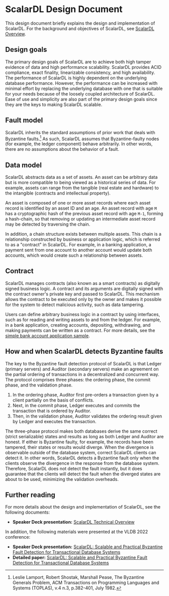 # ScalarDL Design Document

This design document briefly explains the design and implementation of ScalarDL. For the background and objectives of ScalarDL, see [ScalarDL Overview](overview.mdx).

## Design goals

The primary design goals of ScalarDL are to achieve both high tamper evidence of data and high performance scalability. ScalarDL provides ACID compliance, exact finality, linearizable consistency, and high availability. The performance of ScalarDL is highly dependent on the underlying database performance. However, the performance can be increased with minimal effort by replacing the underlying database with one that is suitable for your needs because of the loosely coupled architecture of ScalarDL. Ease of use and simplicity are also part of the primary design goals since they are the keys to making ScalarDL scalable.

## Fault model

ScalarDL inherits the standard assumptions of prior work that deals with Byzantine faults.[^1] As such, ScalarDL assumes that Byzantine-faulty nodes (for example, the ledger component) behave arbitrarily. In other words, there are no assumptions about the behavior of a fault.

## Data model

ScalarDL abstracts data as a set of assets. An asset can be arbitrary data but is more compatible to being viewed as a historical series of data. For example, assets can range from the tangible (real estate and hardware) to the intangible (contracts and intellectual property).

An asset is composed of one or more asset records where each asset record is identified by an asset ID and an age. An asset record with age `M` has a cryptographic hash of the previous asset record with age `M-1`, forming a hash-chain, so that removing or updating an intermediate asset record may be detected by traversing the chain.

In addition, a chain structure exists between multiple assets. This chain is a relationship constructed by business or application logic, which is referred to as a "contract" in ScalarDL. For example, in a banking application, a payment sent from one account to another account would update both accounts, which would create such a relationship between assets.

## Contract

ScalarDL manages contracts (also known as a smart contracts) as digitally signed business logic. A contract and its arguments are digitally signed with the contract owner's private key and passed to ScalarDL. This mechanism allows the contract to be executed only by the owner and makes it possible for the system to detect malicious activity, such as data tampering.

Users can define arbitrary business logic in a contract by using interfaces, such as for reading and writing assets to and from the ledger. For example, in a bank application, creating accounts, depositing, withdrawing, and making payments can be written as a contract. For more details, see the [simple bank account application sample](applications/simple-bank-account/README.mdx).

## How and when ScalarDL detects Byzantine faults

The key to the Byzantine fault detection protocol of ScalarDL is that Ledger (primary servers) and Auditor (secondary servers) make an agreement on the partial ordering of transactions in a decentralized and concurrent way. The protocol comprises three phases: the ordering phase, the commit phase, and the validation phase. 

1. In the ordering phase, Auditor first pre-orders a transaction given by a client partially on the basis of conflicts. 
2. Next, in the commit phase, Ledger executes and commits the transaction that is ordered by Auditor.
3. Then, in the validation phase, Auditor validates the ordering result given by Ledger and executes the transaction.

The three-phase protocol makes both databases derive the same correct (strict serializable) states and results as long as both Ledger and Auditor are honest. If either is Byzantine faulty, for example, the records have been tampered, their states or results would diverge. When the divergence is observable outside of the database system, correct ScalarDL clients can detect it. In other words, ScalarDL detects a Byzantine fault only when the clients observe the divergence in the response from the database system. Therefore, ScalarDL does not detect the fault instantly, but it does guarantee that the clients will detect the fault when the diverged states are about to be used, minimizing the validation overheads.

## Further reading

For more details about the design and implementation of ScalarDL, see the following documents:

- **Speaker Deck presentation:** [ScalarDL Technical Overview](https://speakerdeck.com/scalar/scalar-dl-technical-overview)

In addition, the following materials were presented at the VLDB 2022 conference:

- **Speaker Deck presentation:** [ScalarDL: Scalable and Practical Byzantine Fault Detection for Transactional Database Systems](https://speakerdeck.com/scalar/scalar-dl-scalable-and-practical-byzantine-fault-detection-for-transactional-database-systems-vldb22)
- **Detailed paper:** [ScalarDL: Scalable and Practical Byzantine Fault Detection for Transactional Database Systems](https://www.vldb.org/pvldb/vol15/p1324-yamada.pdf)

[^1]: Leslie Lamport, Robert Shostak, Marshall Pease, The Byzantine Generals Problem, ACM Transactions on Programming Languages and Systems (TOPLAS), v.4 n.3, p.382-401, July 1982.
